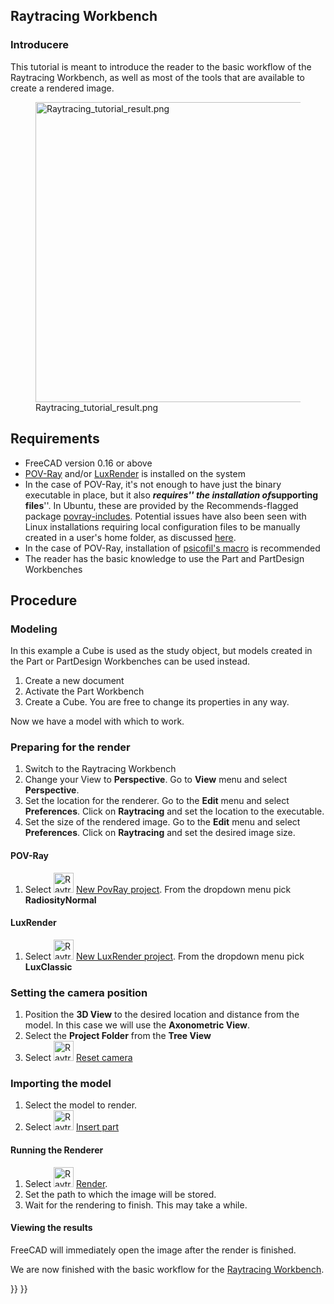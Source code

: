 <languages/>

==Raytracing Workbench==

{{VeryImportantMessage|The [[Raytracing_Workbench|Raytracing workbench]] is being superseded by the new [https://github.com/FreeCAD/FreeCAD-render Render Workbench], which is intended as its replacement. The Render Workbench can be installed through the [[Std_AddonMgr|Addon Manager]]. The information here is provided because by default FreeCAD is still shipped (as of 0.19-24276) with the Raytracing Workbench, and because the new module should basically work in the same way}}

{{TutorialInfo/ro
|Topic= Raytracing
|Level= Beginner
|Time= 10 minutes + Render time
|Author=[http://freecadweb.org/wiki/index.php?title=User:Drei Drei]
|FCVersion=0.16 or above
|Files=
}}

<div class="mw-translate-fuzzy">
=== Introducere ===
This tutorial is meant to introduce the reader to the basic workflow of the Raytracing Workbench, as well as most of the tools that are available to create a rendered image.
</div>

[[Image:Raytracing_tutorial_result.png|480px]]

== Requirements ==
* FreeCAD version 0.16 or above
* [http://www.povray.org/ POV-Ray] and/or [https://luxcorerender.org/ LuxRender] is installed on the system
* In the case of POV-Ray, it's not enough to have just the binary executable in place, but it also '''''requires''''' the installation of '''''supporting files'''''. In Ubuntu, these are provided by the Recommends-flagged package [https://packages.ubuntu.com/search?keywords=povray-includes povray-includes]. Potential issues have also been seen with Linux installations requiring local configuration files to be manually created in a user's home folder, as discussed [https://forum.freecadweb.org/viewtopic.php?f=3&t=27548&start=10#p224576 here].
* In the case of POV-Ray, installation of  [https://github.com/psicofil/Macros_FreeCAD psicofil's macro] is recommended
* The reader has the basic knowledge to use the Part and PartDesign Workbenches

== Procedure == 

=== Modeling ===
In this example a Cube is used as the study object, but models created in the Part or PartDesign Workbenches can be used instead.

# Create a new document
# Activate the Part Workbench
# Create a Cube. You are free to change its properties in any way.

Now we have a model with which to work.

=== Preparing for the render ===
# Switch to the Raytracing Workbench
# Change your View to '''Perspective'''. Go to '''View''' menu and select '''Perspective'''.
# Set the location for the renderer. Go to the '''Edit''' menu and select '''Preferences'''. Click on '''Raytracing''' and set the location to the executable. 
# Set the size of the rendered image. Go to the '''Edit''' menu and select '''Preferences'''. Click on '''Raytracing''' and set the desired image size.

==== POV-Ray ====
# Select  [[Image:Raytrace_New.svg|32px]] [[Raytracing_New|New PovRay project]]. From the dropdown menu pick '''RadiosityNormal'''

==== LuxRender ====
# Select [[Image:Raytrace_Lux.svg|32px]] [[Raytracing_Lux|New LuxRender project]]. From the dropdown menu pick '''LuxClassic'''

=== Setting the camera position ===
# Position the '''3D View''' to the desired location and distance from the model. In this case we will use the '''Axonometric View'''.
# Select the '''Project Folder''' from the '''Tree View'''
# Select [[Image:Raytrace_ResetCamera.svg|32px]] [[Raytracing_ResetCamera|Reset camera]]

=== Importing the model ===
# Select the model to render.
# Select [[Image:Raytrace_NewPartSegment.svg|32px]] [[Raytracing_InsertPart|Insert part]]

<div class="mw-translate-fuzzy">
====  Running the Renderer ====
# Select  [[Image:Raytracing_Render.png|32px]] [[Raytracing_Render|Render]].
# Set the path to which the image will be stored.
# Wait for the rendering to finish. This may take a while.
</div>

<div class="mw-translate-fuzzy">
==== Viewing the results ====
FreeCAD will immediately open the image after the render is finished.
</div>

<div class="mw-translate-fuzzy">
We are now finished with the basic workflow for the [[Raytracing_Workbench|Raytracing Workbench]].
</div>


{{Raytracing Tools navi{{#translation:}}}}
{{Userdocnavi{{#translation:}}}}
